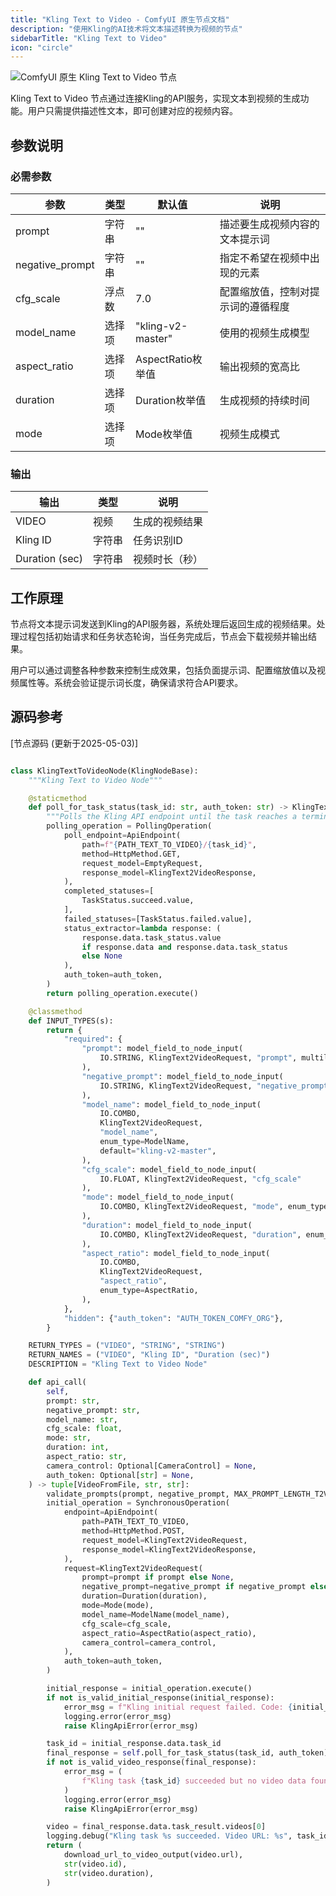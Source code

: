 ```yaml
---
title: "Kling Text to Video - ComfyUI 原生节点文档"
description: "使用Kling的AI技术将文本描述转换为视频的节点"
sidebarTitle: "Kling Text to Video"
icon: "circle"
---
```


![ComfyUI 原生 Kling Text to Video 节点](/images/built-in-nodes/api_nodes/kwai_vgi/kling-text-to-video.jpg)

Kling Text to Video 节点通过连接Kling的API服务，实现文本到视频的生成功能。用户只需提供描述性文本，即可创建对应的视频内容。

## 参数说明

### 必需参数

| 参数             | 类型  | 默认值              | 说明                           |
|-----------------|-------|-------------------|-------------------------------|
| prompt          | 字符串 | ""                | 描述要生成视频内容的文本提示词     |
| negative_prompt | 字符串 | ""                | 指定不希望在视频中出现的元素       |
| cfg_scale       | 浮点数 | 7.0               | 配置缩放值，控制对提示词的遵循程度 |
| model_name      | 选择项 | "kling-v2-master" | 使用的视频生成模型               |
| aspect_ratio    | 选择项 | AspectRatio枚举值  | 输出视频的宽高比                |
| duration        | 选择项 | Duration枚举值     | 生成视频的持续时间              |
| mode            | 选择项 | Mode枚举值         | 视频生成模式                   |

### 输出

| 输出           | 类型   | 说明           |
|---------------|-------|---------------|
| VIDEO         | 视频   | 生成的视频结果   |
| Kling ID      | 字符串 | 任务识别ID      |
| Duration (sec)| 字符串 | 视频时长（秒）   |

## 工作原理

节点将文本提示词发送到Kling的API服务器，系统处理后返回生成的视频结果。处理过程包括初始请求和任务状态轮询，当任务完成后，节点会下载视频并输出结果。

用户可以通过调整各种参数来控制生成效果，包括负面提示词、配置缩放值以及视频属性等。系统会验证提示词长度，确保请求符合API要求。

## 源码参考

[节点源码 (更新于2025-05-03)] 

```python

class KlingTextToVideoNode(KlingNodeBase):
    """Kling Text to Video Node"""

    @staticmethod
    def poll_for_task_status(task_id: str, auth_token: str) -> KlingText2VideoResponse:
        """Polls the Kling API endpoint until the task reaches a terminal state."""
        polling_operation = PollingOperation(
            poll_endpoint=ApiEndpoint(
                path=f"{PATH_TEXT_TO_VIDEO}/{task_id}",
                method=HttpMethod.GET,
                request_model=EmptyRequest,
                response_model=KlingText2VideoResponse,
            ),
            completed_statuses=[
                TaskStatus.succeed.value,
            ],
            failed_statuses=[TaskStatus.failed.value],
            status_extractor=lambda response: (
                response.data.task_status.value
                if response.data and response.data.task_status
                else None
            ),
            auth_token=auth_token,
        )
        return polling_operation.execute()

    @classmethod
    def INPUT_TYPES(s):
        return {
            "required": {
                "prompt": model_field_to_node_input(
                    IO.STRING, KlingText2VideoRequest, "prompt", multiline=True
                ),
                "negative_prompt": model_field_to_node_input(
                    IO.STRING, KlingText2VideoRequest, "negative_prompt", multiline=True
                ),
                "model_name": model_field_to_node_input(
                    IO.COMBO,
                    KlingText2VideoRequest,
                    "model_name",
                    enum_type=ModelName,
                    default="kling-v2-master",
                ),
                "cfg_scale": model_field_to_node_input(
                    IO.FLOAT, KlingText2VideoRequest, "cfg_scale"
                ),
                "mode": model_field_to_node_input(
                    IO.COMBO, KlingText2VideoRequest, "mode", enum_type=Mode
                ),
                "duration": model_field_to_node_input(
                    IO.COMBO, KlingText2VideoRequest, "duration", enum_type=Duration
                ),
                "aspect_ratio": model_field_to_node_input(
                    IO.COMBO,
                    KlingText2VideoRequest,
                    "aspect_ratio",
                    enum_type=AspectRatio,
                ),
            },
            "hidden": {"auth_token": "AUTH_TOKEN_COMFY_ORG"},
        }

    RETURN_TYPES = ("VIDEO", "STRING", "STRING")
    RETURN_NAMES = ("VIDEO", "Kling ID", "Duration (sec)")
    DESCRIPTION = "Kling Text to Video Node"

    def api_call(
        self,
        prompt: str,
        negative_prompt: str,
        model_name: str,
        cfg_scale: float,
        mode: str,
        duration: int,
        aspect_ratio: str,
        camera_control: Optional[CameraControl] = None,
        auth_token: Optional[str] = None,
    ) -> tuple[VideoFromFile, str, str]:
        validate_prompts(prompt, negative_prompt, MAX_PROMPT_LENGTH_T2V)
        initial_operation = SynchronousOperation(
            endpoint=ApiEndpoint(
                path=PATH_TEXT_TO_VIDEO,
                method=HttpMethod.POST,
                request_model=KlingText2VideoRequest,
                response_model=KlingText2VideoResponse,
            ),
            request=KlingText2VideoRequest(
                prompt=prompt if prompt else None,
                negative_prompt=negative_prompt if negative_prompt else None,
                duration=Duration(duration),
                mode=Mode(mode),
                model_name=ModelName(model_name),
                cfg_scale=cfg_scale,
                aspect_ratio=AspectRatio(aspect_ratio),
                camera_control=camera_control,
            ),
            auth_token=auth_token,
        )

        initial_response = initial_operation.execute()
        if not is_valid_initial_response(initial_response):
            error_msg = f"Kling initial request failed. Code: {initial_response.code}, Message: {initial_response.message}, Data: {initial_response.data}"
            logging.error(error_msg)
            raise KlingApiError(error_msg)

        task_id = initial_response.data.task_id
        final_response = self.poll_for_task_status(task_id, auth_token)
        if not is_valid_video_response(final_response):
            error_msg = (
                f"Kling task {task_id} succeeded but no video data found in response."
            )
            logging.error(error_msg)
            raise KlingApiError(error_msg)

        video = final_response.data.task_result.videos[0]
        logging.debug("Kling task %s succeeded. Video URL: %s", task_id, video.url)
        return (
            download_url_to_video_output(video.url),
            str(video.id),
            str(video.duration),
        )

```